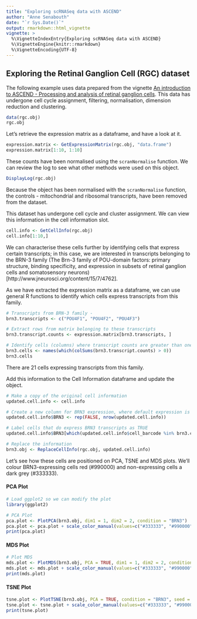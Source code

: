 ```yaml
---
title: "Exploring scRNASeq data with ASCEND"
author: "Anne Senabouth"
date: "`r Sys.Date()`"
output: rmarkdown::html_vignette
vignette: >
  %\VignetteIndexEntry{Exploring scRNASeq data with ASCEND}
  %\VignetteEngine{knitr::rmarkdown}
  %\VignetteEncoding{UTF-8}
---
```


## Exploring the Retinal Ganglion Cell (RGC) dataset
The following example uses data prepared from the vignette [An introduction to ASCEND - Processing and analysis of retinal ganglion cells](RGC_Tutorial.Rmd). This data has undergone cell cycle assignment, filtering, normalisation, dimension reduction and clustering. 

```r
data(rgc.obj)
rgc.obj
```

Let's retrieve the expression matrix as a dataframe, and have a look at it.
```r
expression.matrix <- GetExpressionMatrix(rgc.obj, "data.frame")
expression.matrix[1:10, 1:10]
```

These counts have been normalised using the `scranNormalise` function. We can review the log to see what other methods were used on this object.
```r
DisplayLog(rgc.obj)
```

Because the object has been normalised with the `scranNormalise` function, the controls - mitochondrial and ribosomal transcripts, have been removed from the dataset.

This dataset has undergone cell cycle and cluster assignment. We can view this information in the cell information slot.

```r
cell.info <- GetCellInfo(rgc.obj)
cell.info[1:10,]
```


We can characterise these cells further by identifying cells that express certain transcripts; in this case, we are interested in transcripts belonging to the BRN-3 family (The Brn-3 family of POU-domain factors: primary structure, binding specificity, and expression in subsets of retinal ganglion cells and somatosensory neurons)[http://www.jneurosci.org/content/15/7/4762].

As we have extracted the expression matrix as a dataframe, we can use general R functions to identify which cells express transcripts from this family.

```r
# Transcripts from BRN-3 family - 
brn3.transcripts <- c("POU4F1", "POU4F2", "POU4F3")

# Extract rows from matrix belonging to these transcripts
brn3.transcript.counts <- expression.matrix[brn3.transcripts, ]

# Identify cells (columns) where transcript counts are greater than one
brn3.cells <- names(which(colSums(brn3.transcript.counts) > 0))
brn3.cells
```

There are 21 cells expressing transcripts from this family. 

Add this information to the Cell Information dataframe and update the object.

```r
# Make a copy of the original cell information
updated.cell.info <- cell.info

# Create a new column for BRN3 expression, where default expression is false
updated.cell.info$BRN3 <- rep(FALSE, nrow(updated.cell.info))

# Label cells that do express BRN3 transcripts as TRUE
updated.cell.info$BRN3[which(updated.cell.info$cell_barcode %in% brn3.cells)] <- TRUE

# Replace the information
brn3.obj <- ReplaceCellInfo(rgc.obj, updated.cell.info)
```

Let's see how these cells are positioned on PCA, TSNE and MDS plots. We'll colour BRN3-expressing cells red (#990000) and non-expressing cells a dark grey (#333333).

#### PCA Plot
```r
# Load ggplot2 so we can modify the plot
library(ggplot2)

# PCA Plot
pca.plot <- PlotPCA(brn3.obj, dim1 = 1, dim2 = 2, condition = "BRN3")
pca.plot <- pca.plot + scale_color_manual(values=c("#333333", "#990000"))
print(pca.plot)
```

#### MDS Plot
```r
# Plot MDS
mds.plot <- PlotMDS(brn3.obj, PCA = TRUE, dim1 = 1, dim2 = 2, condition = "BRN3")
mds.plot <- mds.plot + scale_color_manual(values=c("#333333", "#990000"))
print(mds.plot)
```

#### TSNE Plot
```r
tsne.plot <- PlotTSNE(brn3.obj, PCA = TRUE, condition = "BRN3", seed = 1, perplexity = 30, theta = 0.5)
tsne.plot <- tsne.plot + scale_color_manual(values=c("#333333", "#990000"))
print(tsne.plot)
```

